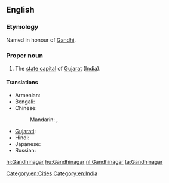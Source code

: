 ==English==
{{wikipedia}}
===Etymology===
Named in honour of [[Gandhi]].
===Proper noun===
{{en-proper noun}}

# The [[state capital]] of [[Gujarat]] ([[India]]).

====Translations====
{{trans-top|Gandhinagar}}
* Armenian: {{t-|hy|Գանդինագար|tr=Gandinagar}}
* Bengali: {{t-|bn|গান্ধীনগর|sc=Beng}}
* Chinese:
*: Mandarin: {{t|cmn|甘地訥格爾|sc=Hani}},  {{t|cmn|甘地讷格尔|tr=Gāndìnègé'ěr|sc=Hani}}
{{trans-mid}}
* [[Gujarati]]: {{t-|gu|ગાંધીનગર|tr=gā̃dhīnagar|sc=Gujr}}
* Hindi: {{t+|hi|गाँधीनगर|tr=gā̃ndhīnagar}}
* Japanese: {{t-|ja|ガンディーナガル|tr=Gandīnagaru}}
* Russian: {{t-|ru|Гандинагар|m|tr=Gandinagár}}
{{trans-bottom}}

[[Category:en:Cities]]
[[Category:en:India]]

[[hi:Gandhinagar]]
[[hu:Gandhinagar]]
[[nl:Gandhinagar]]
[[ta:Gandhinagar]]